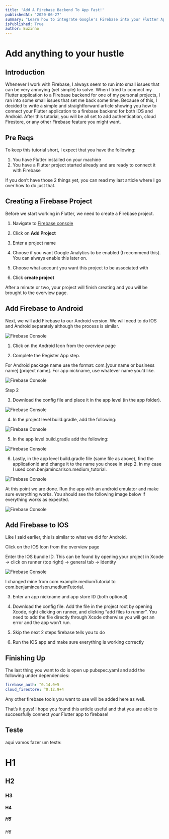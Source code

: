 ```yaml
---
title: 'Add A Firebase Backend To App Fast!'
publishedAt: '2020-06-27'
summary: "Learn how to integrate Google's Firebase into your Flutter App."
isPublished: True
author: Euzinho
---
```

# Add anything to your hustle
## Introduction

Whenever I work with Firebase, I always seem to run into small issues that can be very annoying (yet simple) to solve. When I tried to connect my Flutter application to a Firebase backend for one of my personal projects, I ran into some small issues that set me back some time. Because of this, I decided to write a simple and straightforward article showing you how to connect your Flutter application to a firebase backend for both IOS and Android. After this tutorial, you will be all set to add authentication, cloud Firestore, or any other Firebase feature you might want.

## Pre Reqs

To keep this tutorial short, I expect that you have the following:

1. You have Flutter installed on your machine
2. You have a Flutter project started already and are ready to connect it with Firebase

If you don’t have those 2 things yet, you can read my last article where I go over how to do just that.

## Creating a Firebase Project

Before we start working in Flutter, we need to create a Firebase project.

1. Navigate to [Firebase console](https://cap.img.pmdstatic.net/fit/http.3A.2F.2Fprd2-bone-image.2Es3-website-eu-west-1.2Eamazonaws.2Ecom.2Fcap.2F2018.2F04.2F24.2Fc63f06c3-4035-4064-968c-5c265655cad4.2Ejpeg/1200x630/background-color/ffffff/quality/70/cr/wqkgRGF2aWQgU2xhdGVyIC8gV2lraW1lZGlhIENvbW1vbnMgLyBDQVBJVEFM/selfie-monkey-le-verdict-ahurissant-qui-refuse-daccorder-des-droits-dauteur-a-un-singe-1284699.jpg)

2. Click on **Add Project**

3. Enter a project name

4. Choose if you want Google Analytics to be enabled (I recommend this). You can always enable this later on.

5. Choose what account you want this project to be associated with

6. Click **create project**

After a minute or two, your project will finish creating and you will be brought to the overview page.

## Add Firebase to Android

Next, we will add Firebase to our Android version. We will need to do IOS and Android separately although the process is similar.

![Firebase Console](https://images.theconversation.com/files/370884/original/file-20201123-23-1y2ibtb.jpg?ixlib=rb-1.1.0&rect=0%2C634%2C3635%2C1814&q=45&auto=format&w=668&h=324&fit=crop)

1. Click on the Android Icon from the overview page

2. Complete the Register App step.

For Android package name use the format: com.[your name or business name].[project name]. For app nickname, use whatever name you’d like.

![Firebase Console](https://images.theconversation.com/files/370884/original/file-20201123-23-1y2ibtb.jpg?ixlib=rb-1.1.0&rect=0%2C634%2C3635%2C1814&q=45&auto=format&w=668&h=324&fit=crop)

Step 2

3. Download the config file and place it in the app level (in the app folder).

![Firebase Console](https://images.theconversation.com/files/370884/original/file-20201123-23-1y2ibtb.jpg?ixlib=rb-1.1.0&rect=0%2C634%2C3635%2C1814&q=45&auto=format&w=668&h=324&fit=crop)

4. In the project level build.gradle, add the following:

![Firebase Console](https://images.theconversation.com/files/370884/original/file-20201123-23-1y2ibtb.jpg?ixlib=rb-1.1.0&rect=0%2C634%2C3635%2C1814&q=45&auto=format&w=668&h=324&fit=crop)

5. In the app level build.gradle add the following:

![Firebase Console](https://images.theconversation.com/files/370884/original/file-20201123-23-1y2ibtb.jpg?ixlib=rb-1.1.0&rect=0%2C634%2C3635%2C1814&q=45&auto=format&w=668&h=324&fit=crop)

6. Lastly, in the app level build.gradle file (same file as above), find the applicationId and change it to the name you chose in step 2. In my case I used com.benjamincarlson.medium_tutorial.

![Firebase Console](https://images.theconversation.com/files/370884/original/file-20201123-23-1y2ibtb.jpg?ixlib=rb-1.1.0&rect=0%2C634%2C3635%2C1814&q=45&auto=format&w=668&h=324&fit=crop)

At this point we are done. Run the app with an android emulator and make sure everything works. You should see the following image below if everything works as expected.

![Firebase Console](https://images.theconversation.com/files/370884/original/file-20201123-23-1y2ibtb.jpg?ixlib=rb-1.1.0&rect=0%2C634%2C3635%2C1814&q=45&auto=format&w=668&h=324&fit=crop)

## Add Firebase to IOS

Like I said earlier, this is similar to what we did for Android.

Click on the IOS Icon from the overview page

Enter the IOS bundle ID. This can be found by opening your project in Xcode -> click on runner (top right) -> general tab -> Identity

![Firebase Console](https://cap.img.pmdstatic.net/fit/http.3A.2F.2Fprd2-bone-image.2Es3-website-eu-west-1.2Eamazonaws.2Ecom.2Fcap.2F2018.2F04.2F24.2Fc63f06c3-4035-4064-968c-5c265655cad4.2Ejpeg/1200x630/background-color/ffffff/quality/70/cr/wqkgRGF2aWQgU2xhdGVyIC8gV2lraW1lZGlhIENvbW1vbnMgLyBDQVBJVEFM/selfie-monkey-le-verdict-ahurissant-qui-refuse-daccorder-des-droits-dauteur-a-un-singe-1284699.jpg)

I changed mine from com.example.mediumTutorial to com.benjamincarlson.mediumTutorial.

3. Enter an app nickname and app store ID (both optional)

4. Download the config file. Add the file in the project root by opening Xcode, right clicking on runner, and clicking “add files to runner”. You need to add the file directly through Xcode otherwise you will get an error and the app won’t run.

5. Skip the next 2 steps firebase tells you to do

6. Run the IOS app and make sure everything is working correctly

## Finishing Up

The last thing you want to do is open up pubspec.yaml and add the following under dependencies:

```dart:pubspec.yaml
firebase_auth: ^0.14.0+5
cloud_firestore: ^0.12.9+4
```

Any other firebase tools you want to use will be added here as well.

That’s it guys! I hope you found this article useful and that you are able to successfully connect your Flutter app to firebase!

## Teste

aqui vamos fazer um teste:

# H1

## H2

### H3

#### H4 

##### H5

###### H6



